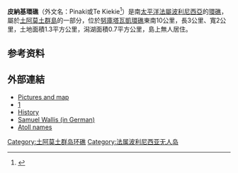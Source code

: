 {{Coord|19|25|S|138|42|W|display=title}}
'''皮納基環礁'''（外文名：Pinaki或Te Kiekie<ref>{{cite journal|last1=Young|first1=J.L.|title=Names of the Paumotu Islands, with the old names so far as they are known.|journal=Journal of the Polynesian Society|date=1899|volume=8|issue=4|pages=264–268|url=http://www.jps.auckland.ac.nz/document/Volume_8_1899/Volume_8,_No._4,_December_1899/Names_of_the_Paumotu_Islands,_by_J.L._Young,_p_264-268?action=null|accessdate=|archive-date=2012-02-10|archive-url=https://web.archive.org/web/20120210193443/http://www.jps.auckland.ac.nz/document/Volume_8_1899/Volume_8,_No._4,_December_1899/Names_of_the_Paumotu_Islands,_by_J.L._Young,_p_264-268?action=null|dead-url=no}}</ref>）是南[[太平洋|太平洋]][[法屬波利尼西亞|法屬波利尼西亞]]的[[環礁|環礁]]，屬於[[土阿莫土群島|土阿莫土群島]]的一部分，位於[[努庫塔瓦凱環礁|努庫塔瓦凱環礁]]東南10公里，長3公里、寬2公里，土地面積1.3平方公里，潟湖面積0.7平方公里，島上無人居住。
==参考资料==
{{reflist}}
==外部連結==
* [http://www.evs-islands.com/2006/11/pinaki-atoll-fp.html Pictures and map] {{Wayback|url=http://www.evs-islands.com/2006/11/pinaki-atoll-fp.html |date=20201124033928 }}
* [http://www.oceandots.com/pacific/tuamotu/pinaki.php] {{Wayback|url=http://www.oceandots.com/pacific/tuamotu/pinaki.php |date=20120910180133 }}
*[http://www.nzetc.org/tm/scholarly/tei-BesPoly-t1-body-d1-d4.html History] {{Wayback|url=http://www.nzetc.org/tm/scholarly/tei-BesPoly-t1-body-d1-d4.html |date=20120405215900 }}
*[http://www.univie.ac.at/Voelkerkunde/apsis/oceania/wallis.htm Samuel Wallis (in German)] {{Wayback|url=http://www.univie.ac.at/Voelkerkunde/apsis/oceania/wallis.htm |date=20190909011534 }}
*[http://www.jps.auckland.ac.nz/document/Volume_8_1899/Volume_8,_No._4,_December_1899/Names_of_the_Paumotu_Islands,_by_J.L._Young,_p_264-268?action=null Atoll names] {{Wayback|url=http://www.jps.auckland.ac.nz/document/Volume_8_1899/Volume_8,_No._4,_December_1899/Names_of_the_Paumotu_Islands,_by_J.L._Young,_p_264-268?action=null |date=20120210193443 }}
{{FrenchPolynesia-geo-stub}}
[[Category:土阿莫土群岛环礁|Category:土阿莫土群岛环礁]]
[[Category:法属波利尼西亚无人岛|Category:法属波利尼西亚无人岛]]